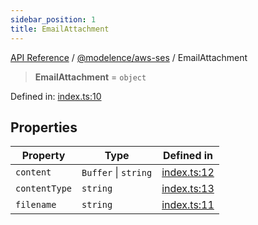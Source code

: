 ```yaml
---
sidebar_position: 1
title: EmailAttachment
---
```


[API Reference](/api-reference/@modelence/aws-ses/type-aliases/../../../index) / [@modelence/aws-ses](/api-reference/@modelence/aws-ses/type-aliases/../index) / EmailAttachment

> **EmailAttachment** = `object`

Defined in: [index.ts:10](https://github.com/modelence/modelence/blob/6e10fb6230818b7ab0ca50262e15fd27cf9d1790/packages/aws-ses/src/index.ts#L10)

## Properties

| Property | Type | Defined in |
| ------ | ------ | ------ |
| <a id="content"></a> `content` | `Buffer` \| `string` | [index.ts:12](https://github.com/modelence/modelence/blob/6e10fb6230818b7ab0ca50262e15fd27cf9d1790/packages/aws-ses/src/index.ts#L12) |
| <a id="contenttype"></a> `contentType` | `string` | [index.ts:13](https://github.com/modelence/modelence/blob/6e10fb6230818b7ab0ca50262e15fd27cf9d1790/packages/aws-ses/src/index.ts#L13) |
| <a id="filename"></a> `filename` | `string` | [index.ts:11](https://github.com/modelence/modelence/blob/6e10fb6230818b7ab0ca50262e15fd27cf9d1790/packages/aws-ses/src/index.ts#L11) |
